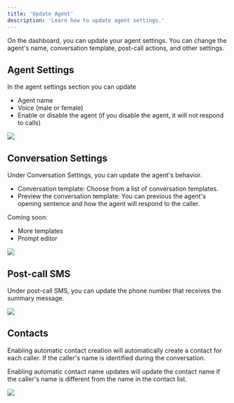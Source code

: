 ```yaml
---
title: 'Update Agent'
description: 'Learn how to update agent settings.'
---
```

On the dashboard, you can update your agent settings. You can change the agent's name, conversation template, post-call actions, and other settings.
## Agent Settings
In the agent settings section you can update
- Agent name
- Voice (male or female)
- Enable or disable the agent (if you disable the agent, it will not respond to calls)
<Frame>
  <img src="/images/update-agent/update-agent-agent-settings.png" style={{ borderRadius: '0.5rem' }} />
</Frame>

## Conversation Settings
Under Conversation Settings, you can update the agent's behavior. 
- Conversation template: Choose from a list of conversation templates. 
- Preview the conversation template: You can previous the agent's opening sentence and how the agent will respond to the caller.

Coming soon:
- More templates 
- Prompt editor

<Frame>
  <img src="/images/update-agent/update-agent-conversation-settings.png" style={{ borderRadius: '0.5rem' }} />
</Frame>

## Post-call SMS
Under post-call SMS, you can update the phone number that receives the summary message.

<Frame>
  <img src="/images/update-agent/update-agent-postcall-messages.png" style={{ borderRadius: '0.5rem' }} />
</Frame>

## Contacts

Enabling automatic contact creation will automatically create a contact for each caller. If the caller's name is identified during the conversation. 

Enabling automatic contact name updates will update the contact name if the caller's name is different from the name in the contact list.

<Frame>
  <img src="/images/update-agent/update-agent-contacts-settings.png" style={{ borderRadius: '0.5rem' }} />
</Frame>
